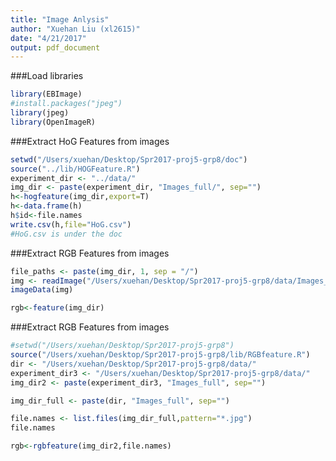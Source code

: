 ```yaml
---
title: "Image Anlysis"
author: "Xuehan Liu (xl2615)"
date: "4/21/2017"
output: pdf_document
---
```


###Load libraries
```r
library(EBImage)
#install.packages("jpeg")
library(jpeg)
library(OpenImageR)
```


###Extract HoG Features from images

```r
setwd("/Users/xuehan/Desktop/Spr2017-proj5-grp8/doc")
source("../lib/HOGFeature.R")
experiment_dir <- "../data/"
img_dir <- paste(experiment_dir, "Images_full/", sep="")
h<-hogfeature(img_dir,export=T)
h<-data.frame(h)
h$id<-file.names
write.csv(h,file="HoG.csv")
#HoG.csv is under the doc 

```

###Extract RGB Features from images 
```r
file_paths <- paste(img_dir, 1, sep = "/")
img <- readImage("/Users/xuehan/Desktop/Spr2017-proj5-grp8/data/Images_full/american-art-n09633_1.jpg")
imageData(img)

rgb<-feature(img_dir)

```


###Extract RGB Features from images 

```r
#setwd("/Users/xuehan/Desktop/Spr2017-proj5-grp8")
source("/Users/xuehan/Desktop/Spr2017-proj5-grp8/lib/RGBfeature.R")
dir <- "/Users/xuehan/Desktop/Spr2017-proj5-grp8/data/"
experiment_dir3 <- "/Users/xuehan/Desktop/Spr2017-proj5-grp8/data/"
img_dir2 <- paste(experiment_dir3, "Images_full", sep="")

img_dir_full <- paste(dir, "Images_full", sep="")

file.names <- list.files(img_dir_full,pattern="*.jpg") 
file.names

rgb<-rgbfeature(img_dir2,file.names)

```


